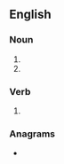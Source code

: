 ==English==

===Noun===
{{head|en|noun form}}

# {{plural of|en|auntie}}
# {{plural of|en|aunty}}

===Verb===
{{head|en|verb form}}

# {{en-third-person singular of|auntie}}

===Anagrams===
* {{anagrams|en|a=aeinstu|Uniates|sinuate|suanite}}